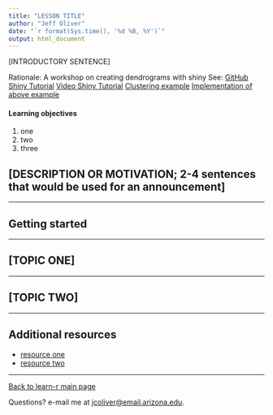 ```yaml
---
title: "LESSON TITLE"
author: "Jeff Oliver"
date: "`r format(Sys.time(), '%d %B, %Y')`"
output: html_document
---
```


[INTRODUCTORY SENTENCE]

Rationale: A workshop on creating dendrograms with shiny
See:
[GitHub Shiny Tutorial](http://rstudio.github.io/shiny/tutorial/)
[Video Shiny Tutorial](https://shiny.rstudio.com/tutorial/)
[Clustering example](https://www.joyofdata.de/blog/hierarchical-clustering-with-r/)
[Implementation of above example](https://joyofdata.shinyapps.io/hclust-shiny/)

#### Learning objectives
1. one
2. two
3. three

## [DESCRIPTION OR MOTIVATION; 2-4 sentences that would be used for an announcement]

***

## Getting started

***

## [TOPIC ONE]

***

## [TOPIC TWO]

***

## Additional resources

+ [resource one](url-one)
+ [resource two](url-two)

***

<a href="index.html">Back to learn-r main page</a>
  
Questions?  e-mail me at <a href="mailto:jcoliver@email.arizona.edu">jcoliver@email.arizona.edu</a>.